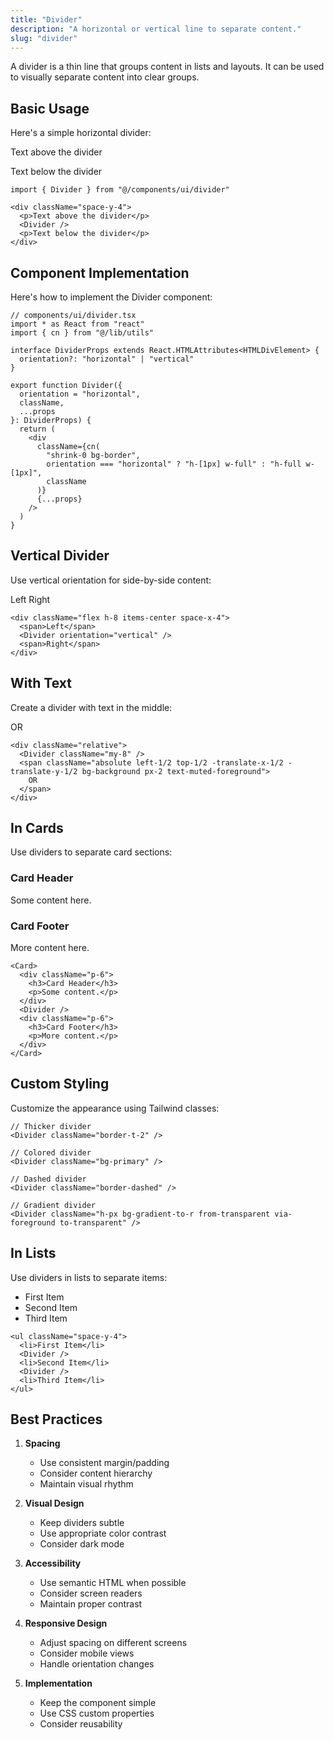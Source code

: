```yaml
---
title: "Divider"
description: "A horizontal or vertical line to separate content."
slug: "divider"
---
```




A divider is a thin line that groups content in lists and layouts. It can be used to visually separate content into clear groups.

## Basic Usage

Here's a simple horizontal divider:

<div className="space-y-4">
  <p>Text above the divider</p>
  <Divider />
  <p>Text below the divider</p>
</div>

```tsx
import { Divider } from "@/components/ui/divider"

<div className="space-y-4">
  <p>Text above the divider</p>
  <Divider />
  <p>Text below the divider</p>
</div>
```

## Component Implementation

Here's how to implement the Divider component:

```tsx
// components/ui/divider.tsx
import * as React from "react"
import { cn } from "@/lib/utils"

interface DividerProps extends React.HTMLAttributes<HTMLDivElement> {
  orientation?: "horizontal" | "vertical"
}

export function Divider({ 
  orientation = "horizontal", 
  className,
  ...props 
}: DividerProps) {
  return (
    <div
      className={cn(
        "shrink-0 bg-border",
        orientation === "horizontal" ? "h-[1px] w-full" : "h-full w-[1px]",
        className
      )}
      {...props}
    />
  )
}
```

## Vertical Divider

Use vertical orientation for side-by-side content:

<div className="flex h-8 items-center space-x-4">
  <span>Left</span>
  <Divider orientation="vertical" />
  <span>Right</span>
</div>

```tsx
<div className="flex h-8 items-center space-x-4">
  <span>Left</span>
  <Divider orientation="vertical" />
  <span>Right</span>
</div>
```

## With Text

Create a divider with text in the middle:

<div className="relative">
  <Divider className="my-8" />
  <span className="absolute left-1/2 top-1/2 -translate-x-1/2 -translate-y-1/2 bg-background px-2 text-muted-foreground">
    OR
  </span>
</div>

```tsx
<div className="relative">
  <Divider className="my-8" />
  <span className="absolute left-1/2 top-1/2 -translate-x-1/2 -translate-y-1/2 bg-background px-2 text-muted-foreground">
    OR
  </span>
</div>
```

## In Cards

Use dividers to separate card sections:

<Card className="w-full max-w-sm">
  <div className="p-6">
    <h3 className="text-lg font-semibold">Card Header</h3>
    <p className="text-sm text-muted-foreground">Some content here.</p>
  </div>
  <Divider />
  <div className="p-6">
    <h3 className="text-lg font-semibold">Card Footer</h3>
    <p className="text-sm text-muted-foreground">More content here.</p>
  </div>
</Card>

```tsx
<Card>
  <div className="p-6">
    <h3>Card Header</h3>
    <p>Some content.</p>
  </div>
  <Divider />
  <div className="p-6">
    <h3>Card Footer</h3>
    <p>More content.</p>
  </div>
</Card>
```

## Custom Styling

Customize the appearance using Tailwind classes:

<div className="space-y-4">
  <Divider className="border-t-2" />
  <Divider className="bg-primary" />
  <Divider className="border-dashed" />
  <Divider className="h-px bg-gradient-to-r from-transparent via-foreground to-transparent" />
</div>

```tsx
// Thicker divider
<Divider className="border-t-2" />

// Colored divider
<Divider className="bg-primary" />

// Dashed divider
<Divider className="border-dashed" />

// Gradient divider
<Divider className="h-px bg-gradient-to-r from-transparent via-foreground to-transparent" />
```

## In Lists

Use dividers in lists to separate items:

<ul className="space-y-4">
  <li>First Item</li>
  <Divider />
  <li>Second Item</li>
  <Divider />
  <li>Third Item</li>
</ul>

```tsx
<ul className="space-y-4">
  <li>First Item</li>
  <Divider />
  <li>Second Item</li>
  <Divider />
  <li>Third Item</li>
</ul>
```

## Best Practices

1. **Spacing**
   - Use consistent margin/padding
   - Consider content hierarchy
   - Maintain visual rhythm

2. **Visual Design**
   - Keep dividers subtle
   - Use appropriate color contrast
   - Consider dark mode

3. **Accessibility**
   - Use semantic HTML when possible
   - Consider screen readers
   - Maintain proper contrast

4. **Responsive Design**
   - Adjust spacing on different screens
   - Consider mobile views
   - Handle orientation changes

5. **Implementation**
   - Keep the component simple
   - Use CSS custom properties
   - Consider reusability